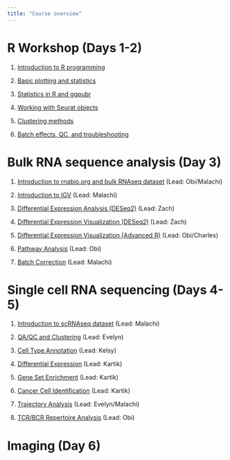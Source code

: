 ```yaml
---
title: "Course overview"
---
```


# R Workshop (Days 1-2)

1.  [Introduction to R programming](course/1_introR.qmd)

2.  [Basic plotting and statistics](course/2_basicplotting.qmd)

3.  [Statistics in R and ggpubr](course/3_statistics.qmd)

4.  [Working with Seurat objects](course/4_seurat.qmd)

5.  [Clustering methods](course/5_clustering.qmd)

6.  [Batch effects, QC, and troubleshooting](course/6_qctrouble.qmd)

# Bulk RNA sequence analysis (Day 3)

1. [Introduction to rnabio.org and bulk RNAseq dataset](https://rnabio.org/) (Lead: Obi/Malachi)

2. [Introduction to IGV](https://rnabio.org/module-02-alignment/0002/05/01/Alignment_Visualization/) (Lead: Malachi)

3. [Differential Expression Analysis (DESeq2)](https://rnabio.org/module-03-expression/0003/03/01/Differential_Expression/) (Lead: Zach)

4. [Differential Expression Visualization (DESeq2)](https://rnabio.org/module-03-expression/0003/04/01/DE_Visualization/) (Lead: Zach)

5. [Differential Expression Visualization (Advanced R)](https://rnabio.org/module-03-expression/0003/04/01/DE_Visualization/) (Lead: Obi/Charles)

6. [Pathway Analysis](https://rnabio.org/module-03-expression/0003/05/01/DE_Pathway_Analysis/) (Lead: Obi)

7. [Batch Correction](https://rnabio.org/module-03-expression/0003/06/01/Batch-Correction/) (Lead: Malachi)

# Single cell RNA sequencing (Days 4-5)

1. [Introduction to scRNAseq dataset]() (Lead: Malachi)

2. [QA/QC and Clustering](https://rnabio.org/module-08-scrna/0008/02/01/QA_clustering/) (Lead: Evelyn)

3. [Cell Type Annotation](https://rnabio.org/module-08-scrna/0008/03/01/Cell_annotation/) (Lead: Kelsy)

4. [Differential Expression](https://rnabio.org/module-08-scrna/0008/04/01/DE_analysis/) (Lead: Kartik)

5. [Gene Set Enrichment](https://rnabio.org/module-08-scrna/0008/05/01/Gene_set_enrichment/) (Lead: Kartik)

6. [Cancer Cell Identification](https://rnabio.org/module-08-scrna/0008/06/01/Cancer_cell_identification/) (Lead: Kartik)

7. [Trajectory Analysis](https://rnabio.org/module-08-scrna/0008/07/01/Differentiation_trajectory/) (Lead: Evelyn/Malachi)

8. [TCR/BCR Repertoire Analysis](https://rnabio.org/module-08-scrna/0008/08/01/TCR_BCR_analysis/) (Lead: Obi)


# Imaging (Day 6)

